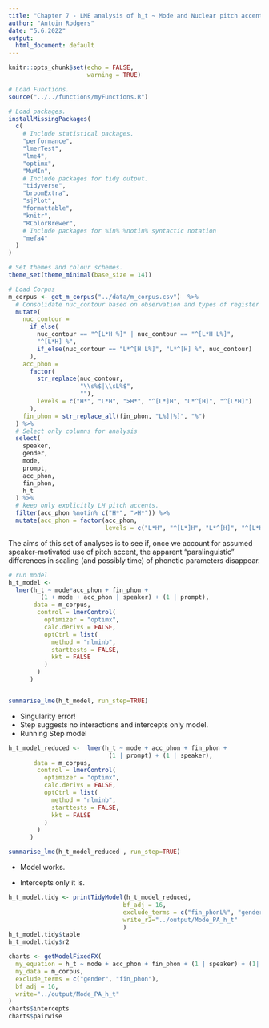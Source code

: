 ```yaml
---
title: "Chapter 7 - LME analysis of h_t ~ Mode and Nuclear pitch accents: "
author: "Antoin Rodgers"
date: "5.6.2022"
output:
  html_document: default
---
```


```r
knitr::opts_chunk$set(echo = FALSE,
                      warning = TRUE)

# Load Functions.
source("../../functions/myFunctions.R") 

# Load packages.
installMissingPackages(
  c(
    # Include statistical packages.
    "performance",
    "lmerTest",
    "lme4",
    "optimx",
    "MuMIn",
    # Include packages for tidy output.
    "tidyverse",
    "broomExtra",
    "sjPlot",
    "formattable",
    "knitr",
    "RColorBrewer",
    # Include packages for %in% %notin% syntactic notation
    "mefa4"
  )
)

# Set themes and colour schemes.
theme_set(theme_minimal(base_size = 14))

# Load Corpus
m_corpus <- get_m_corpus("../data/m_corpus.csv")  %>%
  # Consolidate nuc_contour based on observation and types of register shift.
  mutate(
    nuc_contour =
      if_else(
        nuc_contour == "^[L*H %]" | nuc_contour == "^[L*H L%]",
        "^[L*H] %",
        if_else(nuc_contour == "L*^[H L%]", "L*^[H] %", nuc_contour)
      ),
    acc_phon =
      factor(
        str_replace(nuc_contour,
                    "\\s%$|\\sL%$",
                    ""),
        levels = c("H*", "L*H", ">H*", "^[L*]H", "L*^[H]", "^[L*H]")
      ),
    fin_phon = str_replace_all(fin_phon, "L%]|%]", "%")
  ) %>%
  # Select only columns for analysis
  select(
    speaker,
    gender,
    mode,
    prompt,
    acc_phon,
    fin_phon,
    h_t
  ) %>% 
  # keep only explicitly LH pitch accents.
  filter(acc_phon %notin% c("H*", ">H*")) %>%
  mutate(acc_phon = factor(acc_phon,
                           levels = c("L*H", "^[L*]H", "L*^[H]", "^[L*H]")))
```

The aims of this set of analyses is to see if, once we account for assumed speaker-motivated use of pitch accent, the apparent "paralinguistic" differences in scaling (and possibly time) of phonetic parameters disappear.

```r

# run model
h_t_model <-
  lmer(h_t ~ mode*acc_phon + fin_phon +
         (1 + mode + acc_phon | speaker) + (1 | prompt),
       data = m_corpus,
        control = lmerControl(
          optimizer = "optimx",
          calc.derivs = FALSE,
          optCtrl = list(
            method = "nlminb",
            starttests = FALSE,
            kkt = FALSE
          )
        )
      )


summarise_lme(h_t_model, run_step=TRUE)

```

-   Singularity error!
-   Step suggests no interactions and intercepts only model.
-   Running Step model

```r

h_t_model_reduced <-  lmer(h_t ~ mode + acc_phon + fin_phon +
                            (1 | prompt) + (1 | speaker),
       data = m_corpus,
        control = lmerControl(
          optimizer = "optimx",
          calc.derivs = FALSE,
          optCtrl = list(
            method = "nlminb",
            starttests = FALSE,
            kkt = FALSE
          )
        )
      )

summarise_lme(h_t_model_reduced , run_step=TRUE)

```

-   Model works.

-   Intercepts only it is.


```r

h_t_model.tidy <- printTidyModel(h_t_model_reduced,
                                bf_adj = 16,
                                exclude_terms = c("fin_phonL%", "genderM"),
                                write_r2="../output/Mode_PA_h_t"
                                )
h_t_model.tidy$table
h_t_model.tidy$r2

```

```r

charts <- getModelFixedFX(
  my_equation = h_t ~ mode + acc_phon + fin_phon + (1 | speaker) + (1| prompt),
  my_data = m_corpus,
  exclude_terms = c("gender", "fin_phon"),
  bf_adj = 16,
  write="../output/Mode_PA_h_t"
)
charts$intercepts
charts$pairwise


```
